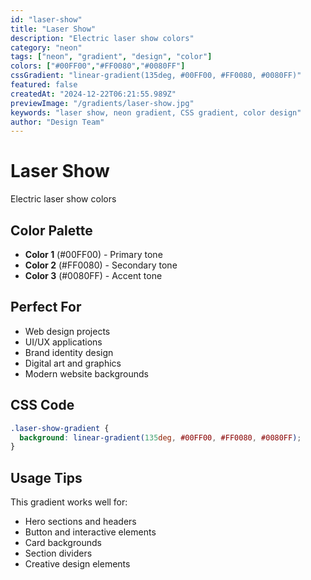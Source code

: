 ```yaml
---
id: "laser-show"
title: "Laser Show"
description: "Electric laser show colors"
category: "neon"
tags: ["neon", "gradient", "design", "color"]
colors: ["#00FF00","#FF0080","#0080FF"]
cssGradient: "linear-gradient(135deg, #00FF00, #FF0080, #0080FF)"
featured: false
createdAt: "2024-12-22T06:21:55.989Z"
previewImage: "/gradients/laser-show.jpg"
keywords: "laser show, neon gradient, CSS gradient, color design"
author: "Design Team"
---
```


# Laser Show

Electric laser show colors

## Color Palette

- **Color 1** (#00FF00) - Primary tone
- **Color 2** (#FF0080) - Secondary tone
- **Color 3** (#0080FF) - Accent tone

## Perfect For

- Web design projects
- UI/UX applications
- Brand identity design
- Digital art and graphics
- Modern website backgrounds

## CSS Code

```css
.laser-show-gradient {
  background: linear-gradient(135deg, #00FF00, #FF0080, #0080FF);
}
```

## Usage Tips

This gradient works well for:
- Hero sections and headers
- Button and interactive elements
- Card backgrounds
- Section dividers
- Creative design elements

